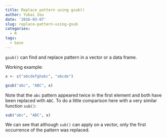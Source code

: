```yaml
---
title: Replace pattern using gsub()
author: Yukai Zou
date: '2016-03-07'
slug: replace-pattern-using-gsub
categories:
  - R
tags:
  - base
---
```


`gsub()` can find and replace pattern in a vector or a data frame.

Working example:

```r
x <- c("abcdefghabc", "abcde")

gsub("abc", "ABC", x)
```

Note that the `abc` pattern appeared twice in the first element and both have been replaced with `ABC`. To do a little comparison here with a very similar function `sub()`:

```r
sub("abc", "ABC", x)
```

We can see that although `sub()` can apply on a vector, only the first occurrence of the pattern was replaced.

